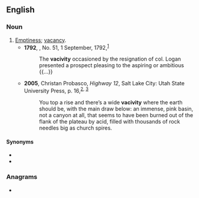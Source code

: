 ==English==

===Noun===
{{en-noun|-}}

# [[emptiness|Emptiness]]; [[vacancy]].
#* '''1792''', ''{{w|Kentucky Gazette}}'', No. 51, 1 September, 1792,<sup>[https://archive.org/details/xt7tb27ppr5m]</sup> 
#*: The '''vacivity''' occasioned by the resignation of col. Logan presented a prospect pleasing to the aspiring or ambitious {{...}}
#* '''2005''', Christan Probasco, ''Highway 12'', Salt Lake City: Utah State University Press, p. 16,<sup>[https://books.google.ca/books?id=pcjtAAAAMAAJ&q=%22vacivity%22&dq=%22vacivity%22&hl=en&sa=X&ved=0ahUKEwivvY_bw9PQAhVC2WMKHde5DoAQ6AEIRjAI], [http://digitalcommons.usu.edu/usupress_pubs/146/]</sup>
#*: You top a rise and there’s a wide '''vacivity''' where the earth should be, with the main draw below: an immense, pink basin, not a canyon at all, that seems to have been burned out of the flank of the plateau by acid, filled with thousands of rock needles big as church spires.

====Synonyms====
* {{l|en|vacuity}}
* {{l|en|void}}

===Anagrams===
* {{l|en|vivacity}}